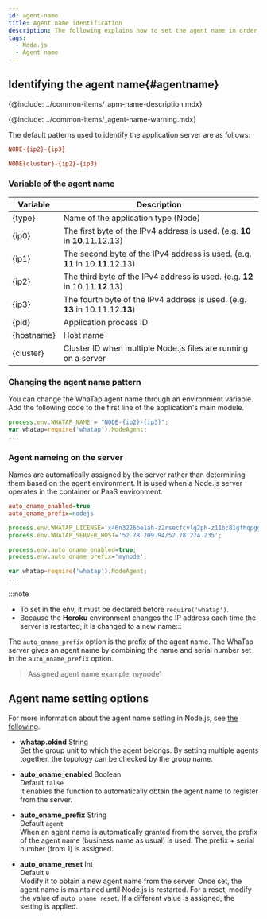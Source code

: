 ```yaml
---
id: agent-name
title: Agent name identification
description: The following explains how to set the agent name in order to identify the monitoring target.
tags:
  - Node.js
  - Agent name
---
```


## Identifying the agent name{#agentname}

{@include: ../common-items/_apm-name-description.mdx}

{@include: ../common-items/_agent-name-warning.mdx}

The default patterns used to identify the application server are as follows:

```ini title='기본 환경'
NODE-{ip2}-{ip3}
```

```ini title='클러스터(cluster) 환경'
NODE{cluster}-{ip2}-{ip3}
```

### Variable of the agent name

| Variable       | Description                                                                      |
| -------------- | -------------------------------------------------------------------------------- |
| {type}         | Name of the application type (Node)                                              |
| {ip0}          | The first byte of the IPv4 address is used. (e.g. **10** in **10**.11.12.13)     |
| {ip1}          | The second byte of the IPv4 address is used. (e.g. **11** in 10.**11**.12.13)    |
| {ip2}          | The third byte of the IPv4 address is used. (e.g. **12** in 10.11.**12**.13)     |
| {ip3}          | The fourth byte of the IPv4 address is used. (e.g. **13** in 10.11.12.**13**)    |
| {pid}          | Application process ID                                                           |
| {hostname}     | Host name                                                                        |
| {cluster}      | Cluster ID when multiple Node.js files are running on a server                   |

### Changing the agent name pattern

You can change the WhaTap agent name through an environment variable. Add the following code to the first line of the application's main module.

```javascript {1} showLineNumbers
process.env.WHATAP_NAME = "NODE-{ip2}-{ip3}";
var whatap=require('whatap').NodeAgent;
...
```

### Agent nameing on the server

Names are automatically assigned by the server rather than determining them based on the agent environment. It is used when a Node.js server operates in the container or PaaS environment.

```ini title='whatap.conf' showLineNumbers
auto_oname_enabled=true
auto_oname_prefix=nodejs
```

```javascript title='env에 설정(app.js)' {4,5} showLineNumbers
process.env.WHATAP_LICENSE='x46n3226be1ah-z2rsecfcvlq2ph-z11bc81gfhqpgg';
process.env.WHATAP_SERVER_HOST='52.78.209.94/52.78.224.235';

process.env.auto_oname_enabled=true;
process.env.auto_oname_prefix='mynode';

var whatap=require('whatap').NodeAgent;
...
```

:::note

-   To set in the env, it must be declared before `require('whatap')`.
-   Because the **Heroku** environment changes the IP address each time the server is restarted, it is changed to a new name:::

The `auto_oname_prefix` option is the prefix of the agent name. The WhaTap server gives an agent name by combining the name and serial number set in the `auto_oname_prefix` option.

> Assigned agent name example, mynode1

## Agent name setting options

For more information about the agent name setting in Node.js, see [the following](#agentname).

-   **whatap.okind** <span class='type'>String</span><br/>
    Set the group unit to which the agent belongs. By setting multiple agents together, the topology can be checked by the group name.

-   **auto_oname_enabled** <span class='type'>Boolean</span><br/>
      Default `false`<br/>
      It enables the function to automatically obtain the agent name to register from the server.

-   **auto_oname_prefix** <span class='type'>String</span><br/>
    Default `agent`<br/>
    When an agent name is automatically granted from the server, the prefix of the agent name (business name as usual) is used. The prefix + serial number (from 1) is assigned.

-   **auto_oname_reset** <span class='type'>Int</span><br/>
      Default `0`<br/>
      Modify it to obtain a new agent name from the server. Once set, the agent name is maintained until Node.js is restarted. For a reset, modify the value of `auto_oname_reset`. If a different value is assigned, the setting is applied.
